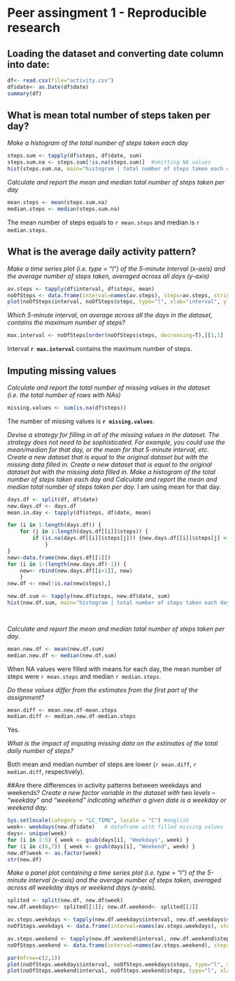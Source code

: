 Peer assingment 1 - Reproducible research
========================================================
## Loading the dataset and converting date column into date:
```r
df<- read.csv(file="activity.csv")
df$date<- as.Date(df$date)
summary(df)
```

## What is mean total number of steps taken per day?
*Make a histogram of the total number of steps taken each day*
```r
steps.sum <- tapply(df$steps, df$date, sum)
steps.sum.na <- steps.sum[!is.na(steps.sum)]  #omitting NA values
hist(steps.sum.na, main="histogram | total number of steps taken each day", xlab="Number of steps per day")
```
*Calculate and report the mean and median total number of steps taken per day*
```r
mean.steps <- mean(steps.sum.na)
median.steps <- median(steps.sum.na)
```
The mean number of steps equals to `r mean.steps` and median is `r median.steps`.

## What is the average daily activity pattern?
*Make a time series plot (i.e. type = "l") of the 5-minute interval (x-axis) and the average number of steps taken, averaged across all days (y-axis)*
```r
av.steps <- tapply(df$interval, df$steps, mean) 
noOfSteps <- data.frame(interval=names(av.steps), steps=av.steps, stringsAsFactors=F)
plot(noOfSteps$interval, noOfSteps$steps, type="l", xlab="interval", ylab="number of steps")
```
  
*Which 5-minute interval, on average across all the days in the dataset, contains the maximum number of steps?*
```r
max.interval <- noOfSteps[order(noOfSteps$steps, decreasing=T),][1,1]
```
Interval **`r max.interval`** contains the maximum number of steps.

## Imputing missing values
*Calculate and report the total number of missing values in the dataset (i.e. the total number of rows with NAs)*
```r
missing.values <- sum(is.na(df$steps))

```
The number of missing values is **`r missing.values`**.

*Devise a strategy for filling in all of the missing values in the dataset. The strategy does not need to be sophisticated. For example, you could use the mean/median for that day, or the mean for that 5-minute interval, etc. Create a new dataset that is equal to the original dataset but with the missing data filled in. Create a new dataset that is equal to the original dataset but with the missing data filled in. Make a histogram of the total number of steps taken each day and Calculate and report the mean and median total number of steps taken per day.*
I am using mean for that day.
```r
days.df <- split(df, df$date)
new.days.df <- days.df
mean.in.day <- tapply(df$steps, df$date, mean)

for (i in 1:length(days.df)) {
    for (j in 1:length(days.df[[i]]$steps)) {
        if (is.na(days.df[[i]]$steps[j])) {new.days.df[[i]]$steps[j] <- mean.in.day[j]}
            }
}
new<-data.frame(new.days.df[[1]])
for (i in 1:(length(new.days.df)-1)) {
    new<- rbind(new.days.df[[i+1]], new)
    }
new.df <- new[!is.na(new$steps),]

new.df.sum <- tapply(new.df$steps, new.df$date, sum)
hist(new.df.sum, main="histogram | total number of steps taken each day", xlab="Number of steps per day")

    
```

*Calculate and report the mean and median total number of steps taken per day.*
```r
mean.new.df <- mean(new.df.sum)
median.new.df <- median(new.df.sum)
```
When NA values were filled with means for each day, the mean number of steps were `r mean.steps` and median `r median.steps`.

*Do these values differ from the estimates from the first part of the assignment?*
```r
mean.diff <- mean.new.df-mean.steps
median.diff <- median.new.df-median.steps
```
Yes.  

*What is the impact of imputing missing data on the estimates of the total daily number of steps?*

Both mean and median number of steps are lower (`r mean.diff`, `r median.diff`, respectively).
    
##Are there differences in activity patterns between weekdays and weekends?
*Create a new factor variable in the dataset with two levels – “weekday” and “weekend” indicating whether a given date is a weekday or weekend day.*
```r
Sys.setlocale(category = "LC_TIME", locale = "C") #english
week<- weekdays(new.df$date)   # dataframe with filled missing values
days<- unique(week)
for (i in 1:5) { week <- gsub(days[i], "Weekdays", week) }
for (i in c(6,7)) { week <- gsub(days[i], "Weekend", week) }
new.df$week <- as.factor(week)          
str(new.df)
```
*Make a panel plot containing a time series plot (i.e. type = "l") of the 5-minute interval (x-axis) and the average number of steps taken, averaged across all weekday days or weekend days (y-axis).*
```r
splited <- split(new.df, new.df$week)
new.df.weekdays<- splited[[1]]; new.df.weekend<- splited[[2]]

av.steps.weekdays <- tapply(new.df.weekdays$interval, new.df.weekdays$steps, mean)
noOfSteps.weekdays <- data.frame(interval=names(av.steps.weekdays), steps=av.steps.weekdays, stringsAsFactors=F)

av.steps.weekend <- tapply(new.df.weekend$interval, new.df.weekend$steps, mean)
noOfSteps.weekend <- data.frame(interval=names(av.steps.weekend), steps=av.steps.weekend, stringsAsFactors=F)

par(mfrow=c(2,1))
plot(noOfSteps.weekdays$interval, noOfSteps.weekdays$steps, type="l", xlab="interval", ylab="number of steps", main="Weekdays")
plot(noOfSteps.weekend$interval, noOfSteps.weekend$steps, type="l", xlab="interval", ylab="number of steps", main="Weekend")
```


